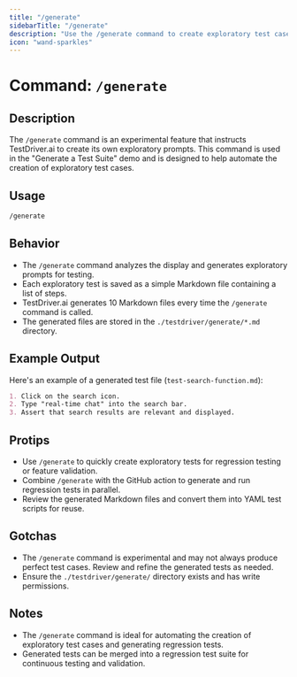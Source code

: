 ```yaml
---
title: "/generate"
sidebarTitle: "/generate"
description: "Use the /generate command to create exploratory test cases automatically."
icon: "wand-sparkles"
---
```


# Command: `/generate`

## Description
The `/generate` command is an experimental feature that instructs TestDriver.ai to create its own exploratory prompts. This command is used in the "Generate a Test Suite" demo and is designed to help automate the creation of exploratory test cases.

## Usage
```bash
/generate
```

## Behavior
- The `/generate` command analyzes the display and generates exploratory prompts for testing.
- Each exploratory test is saved as a simple Markdown file containing a list of steps.
- TestDriver.ai generates 10 Markdown files every time the `/generate` command is called.
- The generated files are stored in the `./testdriver/generate/*.md` directory.

## Example Output
Here's an example of a generated test file (`test-search-function.md`):
```markdown
1. Click on the search icon.
2. Type "real-time chat" into the search bar.
3. Assert that search results are relevant and displayed.
```

## Protips
- Use `/generate` to quickly create exploratory tests for regression testing or feature validation.
- Combine `/generate` with the GitHub action to generate and run regression tests in parallel.
- Review the generated Markdown files and convert them into YAML test scripts for reuse.

## Gotchas
- The `/generate` command is experimental and may not always produce perfect test cases. Review and refine the generated tests as needed.
- Ensure the `./testdriver/generate/` directory exists and has write permissions.

## Notes
- The `/generate` command is ideal for automating the creation of exploratory test cases and generating regression tests.
- Generated tests can be merged into a regression test suite for continuous testing and validation.
```

